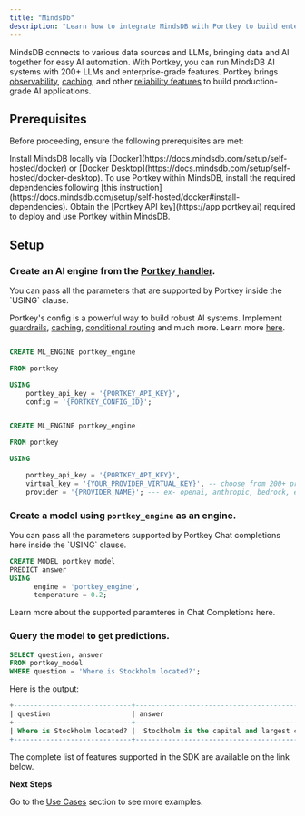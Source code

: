 ```yaml
---
title: "MindsDb"
description: "Learn how to integrate MindsDB with Portkey to build enterprise grade AI use-cases"
---
```



MindsDB connects to various data sources and LLMs, bringing data and AI together for easy AI automation. With Portkey, you can run MindsDB AI systems with 200+ LLMs and enterprise-grade features.
<Info>
  Portkey brings [observability](../../product/observability), [caching](../../product/ai-gateway/cache-simple-and-semantic), and other [reliability features](../../product/ai-gateway) to build production-grade AI applications.
</Info>

## Prerequisites

Before proceeding, ensure the following prerequisites are met:

<Steps>
  <Step title="Install MindsDB">
    Install MindsDB locally via [Docker](https://docs.mindsdb.com/setup/self-hosted/docker) or [Docker Desktop](https://docs.mindsdb.com/setup/self-hosted/docker-desktop).
  </Step>
  <Step title="Install Dependencies">
    To use Portkey within MindsDB, install the required dependencies following [this instruction](https://docs.mindsdb.com/setup/self-hosted/docker#install-dependencies).
  </Step>
  <Step title="Obtain API Key">
    Obtain the [Portkey API key](https://app.portkey.ai) required to deploy and use Portkey within MindsDB.
    </Step>
</Steps>

## Setup

### Create an **AI engine** from the [Portkey handler](https://github.com/mindsdb/mindsdb/tree/main/mindsdb/integrations/handlers/portkey_handler).

<Info>
  You can pass all the parameters that are supported by Portkey inside the `USING` clause.
</Info>

Portkey's config is a powerful way to build robust AI systems. Implement [guardrails](../../product/guardrails), [caching](../../product/ai-gateway/cache-simple-and-semantic), [conditional routing](../../product/ai-gateway/conditional-routing) and much more. Learn more [here](../../product/ai-gateway/configs).

<CodeGroup>

```sql Portkey with configs

CREATE ML_ENGINE portkey_engine

FROM portkey

USING
    portkey_api_key = '{PORTKEY_API_KEY}',
    config = '{PORTKEY_CONFIG_ID}';

```

```sql Portkey with 200+ LLMs using Virtual keys

CREATE ML_ENGINE portkey_engine

FROM portkey

USING

    portkey_api_key = '{PORTKEY_API_KEY}',
    virtual_key = '{YOUR_PROVIDER_VIRTUAL_KEY}', -- choose from 200+ provider
    provider = '{PROVIDER_NAME}'; --- ex- openai, anthropic, bedrock, etc.

```

</CodeGroup>

### Create a **model** using `portkey_engine` as an engine.

<Info>
  You can pass all the parameters supported by Portkey Chat completions here inside the `USING` clause.
</Info>

<CodeGroup>

```sql Create Portkey Model
CREATE MODEL portkey_model
PREDICT answer
USING
      engine = 'portkey_engine',
      temperature = 0.2;
```

</CodeGroup>

Learn more about the supported paramteres in Chat Completions here. 


### **Query** the model to get predictions.

<CodeGroup>

```sql Query Portkey Model
SELECT question, answer
FROM portkey_model
WHERE question = 'Where is Stockholm located?';
```

</CodeGroup>

Here is the output:

<CodeGroup>

```sql Output
+-----------------------------+----------------------------------------------------------------------------------------------------------------------------------------------------+
| question                    | answer                                                                                                                                             |
+-----------------------------+----------------------------------------------------------------------------------------------------------------------------------------------------+
| Where is Stockholm located? |  Stockholm is the capital and largest city of Sweden. It is located on Sweden's south-central east coast, where Lake Mälaren meets the Baltic Sea. |
+-----------------------------+----------------------------------------------------------------------------------------------------------------------------------------------------+
```

</CodeGroup>



The complete list of features supported in the SDK are available on the link below.

<Card title="SDK" href="/api-reference/portkey-sdk-client">
</Card>


**Next Steps**

  Go to the [Use Cases](https://docs.mindsdb.com/use-cases/overview) section to see more examples.



